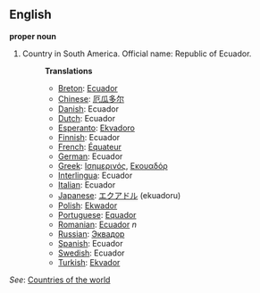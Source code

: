 ==English==

'''proper noun'''

# Country in South America. Official name: Republic of Ecuador.
#:'''Translations'''
#:*[[Breton]]: [[Ecuador]]
#:*[[Chinese]]: [[厄瓜多尔]]
#:*[[Danish]]: Ecuador
#:*[[Dutch]]: Ecuador
#:*[[Esperanto]]: [[Ekvadoro]]
#:*[[Finnish]]: Ecuador
#:*[[French]]: [[Équateur]]
#:*[[German]]: Ecuador
#:*[[Greek]]: [[Ισημερινός]], [[Εκουαδόρ]]
#:*[[Interlingua]]: Ecuador
#:*[[Italian]]: Ecuador
#:*[[Japanese]]: [[エクアドル]] (ekuadoru)
#:*[[Polish]]: [[Ekwador]]
#:*[[Portuguese]]: [[Equador]]
#:*[[Romanian]]: [[Ecuador]] ''n''
#:*[[Russian]]: [[Эквадор]]
#:*[[Spanish]]: Ecuador
#:*[[Swedish]]: Ecuador
#:*[[Turkish]]: [[Ekvador]]

''See'': [[Countries of the world]]